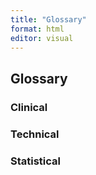 ```yaml
---
title: "Glossary"
format: html
editor: visual
---
```


## Glossary

### Clinical 


### Technical



### Statistical 



